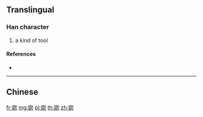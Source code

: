 {{character info/new}}
{{also|鍃}}
==Translingual==

===Han character===
{{Han char|rn=167|rad=钅|as=08|sn=13|four=|canj=CPHP,OPPHP,XCPHP}}

# a kind of tool

====References====
* {{Han ref|kx=1328.061|hdz=64223.041|uh=952A|ud=38186}}

----

==Chinese==
{{zh-see|鍃}}

[[fr:锪]]
[[mg:锪]]
[[pl:锪]]
[[th:锪]]
[[zh:锪]]